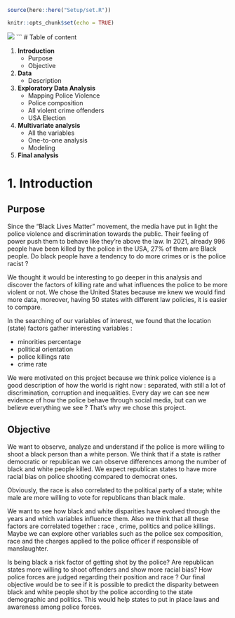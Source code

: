 

```r
source(here::here("Setup/set.R"))
```

```r
knitr::opts_chunk$set(echo = TRUE)
```

![](https://static.politico.com/dims4/default/8a5b708/2147483647/resize/1920x/quality/90/?url=https%3A%2F%2Fstatic.politico.com%2F39%2Fd2%2F783ae66a4ea78cbc44628c3566dd%2Fpolice-officers-whos-next.png)
```
# Table of content 

1. **Introduction**
    + Purpose
    + Objective

2. **Data**
    + Description

3. **Exploratory Data Analysis**
    + Mapping Police Violence 
    + Police composition
    + All violent crime offenders
    + USA Election

4. **Multivariate analysis** 
    + All the variables 
    + One-to-one analysis 
    + Modeling 

5. **Final analysis**


# 1. Introduction

## Purpose

Since the “Black Lives Matter” movement, the media have put in light the police violence and discrimination towards the public. Their feeling of power push them to behave like they’re above the law. In 2021, already 996 people have been killed by the police in the USA, 27% of them are Black people.
Do black people have a tendency to do more crimes or is the police racist ?
 
We thought it would be interesting to go deeper in this analysis and discover the factors of killing rate and what influences the police to be more violent or not. We chose the United States because we knew we would find more data, moreover, having 50 states with different law policies, it is easier to compare.

In the searching of our variables of interest, we found that the location (state) factors gather interesting variables : 

- minorities percentage 
- political orientation
- police killings rate 
- crime rate 
 
We were motivated on this project because we think police violence is a good description of how the world is right now : separated, with still a lot of discrimination, corruption and inequalities. Every day we can see new evidence of how the police behave through social media, but can we believe everything we see ? That’s why we chose this project.

## Objective 


We want to observe, analyze and understand if the police is more willing to shoot a black person than a white person.
We think that if a state is rather democratic or republican we can observe differences among the number of black and white people killed. We expect republican states to have more racial bias on police shooting compared to democrat ones.

Obviously, the race is also correlated to the political party of a state; white male are more willing to vote for republicans than black male. 

We want to see how black and white disparities have evolved through the years and which variables influence them. Also we think that all these factors are correlated together : race , crime, politics and police killings. Maybe we can explore other variables such as the police sex composition, race and the charges applied to the police officer if responsible of manslaughter.
  
Is being black a risk factor of getting shot by the police? Are republican states more willing to shoot offenders and show more racial bias? How police forces are judged regarding their position and race ? Our final objective would be to see if it is possible to predict the disparity between black and white people shot by the police according to the state demographic and politics. This would help states to put in place laws and awareness among police forces.

